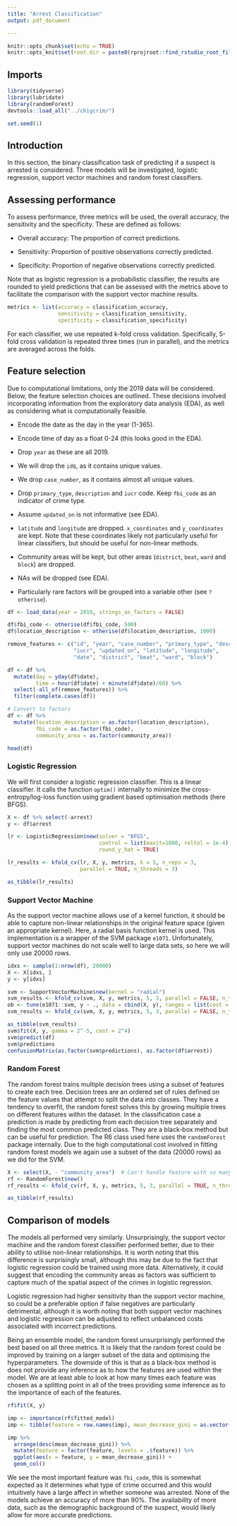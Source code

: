 ```yaml
---
title: "Arrest Classification"
output: pdf_document

---
```


```r
knitr::opts_chunk$set(echo = TRUE)
knitr::opts_knit$set(root.dir = paste0(rprojroot::find_rstudio_root_file(), "/chigcrim"))
```

## Imports
```r
library(tidyverse)
library(lubridate)
library(randomForest)
devtools::load_all("../chigcrim/")

set.seed(1)
```


## Introduction
In this section, the binary classification task of predicting if a suspect is arrested is considered. Three models will be investigated, logistic regression, support vector machines and random forest classifiers.

## Assessing performance
To assess performance, three metrics will be used, the overall accuracy, the sensitivity and the specificity. These are defined as follows:

- Overall accuracy: The proportion of correct predictions.

- Sensitivity: Proportion of positive observations correctly predicted.

- Specificity: Proportion of negative observations correctly predicted.

Note that as logistic regression is a probabilistic classifier, the results are rounded to yield predictions that can be assessed with the metrics above to facilitate the comparison with the support vector machine results.

```r
metrics <- list(accuracy = classification_accuracy,
                sensitivity = classification_sensitivity,
                specificity = classification_specificity)
```

For each classifier, we use repeated k-fold cross validation. Specifically, 5-fold cross validation is repeated three times (run in parallel), and the metrics are averaged across the folds.

## Feature selection
Due to computational limitations, only the 2019 data will be considered. Below, the feature selection choices are outlined. These decisions involved incorporating information from the exploratory data analysis (EDA), as well as considering what is computationally feasible.

- Encode the date as the day in the year (1-365).

- Encode time of day as a float 0-24 (this looks good in the EDA).

- Drop `year` as these are all 2019.

- We will drop the `id`s, as it contains unique values.

- We drop `case_number`, as it contains almost all unique values.

- Drop `primary_type`, `description` and `iucr` code. Keep `fbi_code` as an indicator of crime type.

- Assume `updated_on` is not informative (see EDA).

- `latitude` and `longitude` are dropped. `x_coordinates` and `y_coordinates` are kept. Note that these coordinates likely not particularly useful for linear classifiers, but should be useful for non-linear methods.

- Community areas will be kept, but other areas (`district`, `beat`, `ward` and `block`) are dropped.

- NAs will be dropped (see EDA).

- Particularly rare factors will be grouped into a variable other (see `?otherise`).



```r
df <- load_data(year = 2019, strings_as_factors = FALSE)

df$fbi_code <- otherise(df$fbi_code, 500)
df$location_description <- otherise(df$location_description, 1000)

remove_features <- c("id", "year", "case_number", "primary_type", "description",
                     "iucr", "updated_on", "latitude", "longitude",
                     "date", "district", "beat", "ward", "block")

df <- df %>%
  mutate(day = yday(df$date),
         time = hour(df$date) + minute(df$date)/60) %>%
  select(-all_of(remove_features)) %>%
  filter(complete.cases(df))

# Convert to factors
df <- df %>%
  mutate(location_description = as.factor(location_description),
         fbi_code = as.factor(fbi_code),
         community_area = as.factor(community_area))

head(df)
```

### Logistic Regression
We will first consider a logistic regression classifier. This is a linear classifier. It calls the function `optim()` internally to minimize the cross-entropy/log-loss function using gradient based optimisation methods (here BFGS).
```r
X <- df %>% select(-arrest)
y <- df$arrest

lr <- LogisticRegression$new(solver = "BFGS",
                             control = list(maxit=1000, reltol = 1e-4),
                             round_y_hat = TRUE)

lr_results <- kfold_cv(lr, X, y, metrics, k = 5, n_reps = 3,
                       parallel = TRUE, n_threads = 3)

as_tibble(lr_results)

```

### Support Vector Machine
As the support vector machine allows use of a kernel function, it should be able to capture non-linear relationships in the original feature space (given an appropriate kernel). Here, a radial basis function kernel is used. This implementation is a wrapper of the SVM package `e1071`. Unfortunately, support vector machines do not scale well to large data sets, so here we will only use 20000 rows.

```r
idxs <- sample(1:nrow(df), 20000)
X <- X[idxs, ]
y <- y[idxs]

svm <- SupportVectorMachine$new(kernel = "radial")
svm_results <- kfold_cv(svm, X, y, metrics, 5, 3, parallel = FALSE, n_threads = 5, gamma = 2^-5, cost = 2^4)
ob <- tune(e1071::svm, y ~ ., data = cbind(X, y), ranges = list(cost = 2^(-2:5), gamma = 2^(-15:-4)), tunecontrol = tune.control(nrepeat = 3, sampling = "cross", cross = 5), kernel = "radial", type = "C-classification")
svm_results <- kfold_cv(svm, X, y, metrics, 5, 3, parallel = FALSE, n_threads = 5, gamma = 2^-5, cost = 2^4)

as_tibble(svm_results)
svm$fit(X, y, gamma = 2^-5, cost = 2^4)
svm$predict(df)
svm$predictions
confusionMatrix(as.factor(svm$predictions), as.factor(df$arrest))
```

### Random Forest
The random forest trains multiple decision trees using a subset of features to create each tree. Decision trees are an ordered set of rules defined on the feature values that attempt to split the data into classes. They have a tendency to overfit, the random forest solves this by growing multiple trees on different features within the dataset. In the classification case a prediction is made by predicting from each decision tree separately and finding the most common predicted class. They are a black-box method but can be useful for prediction. The R6 class used here uses the `randomForest` package internally. Due to the high computational cost involved in fitting random forest models we again use a subset of the data (20000 rows) as we did for the SVM.

```r
X <- select(X, - "community_area")  # Can't handle feature with so many levels.
rf <- RandomForest$new()
rf_results <- kfold_cv(rf, X, y, metrics, 5, 3, parallel = TRUE, n_threads = 3)

as_tibble(rf_results)
```

## Comparison of models
The models all performed very similarly. Unsurprisingly, the support vector machine and the random forest classifier performed better, due to their ability to utilise non-linear relationships. It is worth noting that this difference is surprisingly small, although this may be due to the fact that logistic regression could be trained using more data. Alternatively, it could suggest that encoding the community areas as factors was sufficient to capture much of the spatial aspect of the crimes in logistic regression.

Logistic regression had higher sensitivity than the support vector machine, so could be a preferable option if false negatives are particularly detrimental, although it is worth noting that both support vector machines and logistic regression can be adjusted to reflect unbalanced costs associated with incorrect predictions.

Being an ensemble model, the random forest unsurprisingly performed the best based on all three metrics. It is likely that the random forest could be improved by training on a larger subset of the data and optimising the hyperparameters. The downside of this is that as a black-box method is does not provide any inference as to how the features are used within the model. We are at least able to look at how many times each feature was chosen as a splitting point in all of the trees providing some inference as to the importance of each of the features. 

```r
rf$fit(X, y)

imp <- importance(rf$fitted_model)
imp <- tibble(feature = row.names(imp), mean_decrease_gini = as.vector(imp))

imp %>%
  arrange(desc(mean_decrease_gini)) %>%
  mutate(feature = factor(feature, levels = .$feature)) %>%
  ggplot(aes(x = feature, y = mean_decrease_gini)) +
  geom_col()
```

We see the most important feature was `fbi_code`, this is somewhat expected as it determines what type of crime occurred and this would intuitively have a large affect in whether someone was arrested. None of the models achieve an accuracy of more than 90%. The availability of more data, such as the demographic background of the suspect, would likely allow for more accurate predictions.
